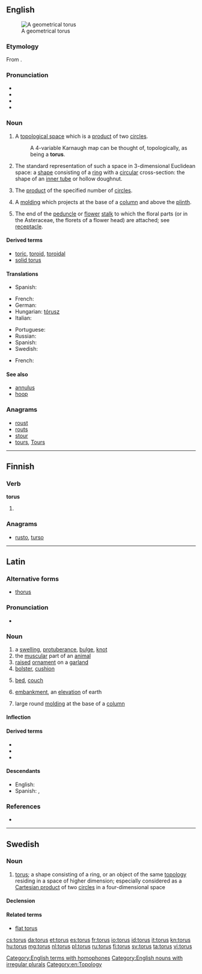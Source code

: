 {{also|Torus}}
==English==
{{was wotd|2007|April|10}}
{{wikipedia}}
[[Image:Torus.png|thumb|A geometrical torus]]

===Etymology===
From {{etyl|la|en}} {{term|torus||swelling, protuberance|lang=la}}.

===Pronunciation===
* {{IPA|/ˈtɔːrəs/}}
* {{audio|en-us-torus.ogg|Audio (US)}}
* {{rhymes|ɔːrəs}}
* {{homophones|lang=en|Taurus}}

===Noun===
{{en-noun|tori|pl2=toruses}}

# {{context|topology|lang=en}} A [[topological space]] which is a [[product]] of two [[circle]]s.
#: A 4-variable Karnaugh map can be thought of, topologically, as being a '''torus'''.
# {{context|mathematics|lang=en}} The standard representation of such a space in 3-dimensional Euclidean space: a [[shape]] consisting of a [[ring]] with a [[circular]] cross-section: the shape of an [[inner tube]] or hollow doughnut.
# {{context|topology|in combination|<nowiki/>'''''n''-torus'''|<nowiki/>'''4-torus'''|etc.|lang=en}} The [[product]] of the specified number of [[circle]]s.
# {{context|architecture|lang=en}} A [[molding]] which projects at the base of a [[column]] and above the [[plinth]].
# {{context|botany|lang=en}} The end of the [[peduncle]] or [[flower]] [[stalk]] to which the floral parts (or in the Asteraceae, the florets of a flower head) are attached; see [[receptacle]].

====Derived terms====
* [[toric]], [[toroid]], [[toroidal]]
* [[solid torus]]

====Translations====
{{trans-top|topological space}}
* Spanish: {{t+|es|toro|m}}
{{trans-mid}}
{{trans-bottom}}
{{trans-top|shape in 3-dimensional Euclidean space}}
* French: {{t+|fr|tore|m}}
* German: {{t+|de|Torus}}
* Hungarian: [[tórusz]]
* Italian: {{t+|it|toro|m}}
{{trans-mid}}
* Portuguese: {{t+|pt|toro|m}}
* Russian: {{t+|ru|тор|m|sc=Cyrl|tr=tor}}
* Spanish: {{t+|es|toro|m}}
* Swedish: {{t+|sv|torus|c}}
{{trans-bottom}}
{{trans-top|in combination, product of circles}}
{{trans-mid}}
{{trans-bottom}}
{{trans-top|molding}}
* French: {{t+|fr|tore|m}}
{{trans-mid}}
{{trans-bottom}}
{{trans-top|end of a stalk}}
{{trans-mid}}
{{trans-bottom}}

====See also====
* [[annulus]]
* [[hoop]]

===Anagrams===
* [[roust#English|roust]]
* [[routs#English|routs]]
* [[stour#English|stour]]
* [[tours#English|tours]], [[Tours#English|Tours]]

[[Category:English terms with homophones]]
[[Category:English nouns with irregular plurals]]
[[Category:en:Topology]]

----

==Finnish==

===Verb===
'''torus'''

# {{fi-form of|torua|type=verb|pr=second-person|pl=singular|mood=imperative|tense=present|suffix=-s}}

===Anagrams===
* [[rusto#Finnish|rusto]], [[turso#Finnish|turso]]

----

==Latin==
===Alternative forms===
* [[thorus]]
===Pronunciation===
* {{a|Classical}} {{IPA|/ˈto.rus/|lang=la}}

===Noun===
{{la-noun|torus|tori|torī|m|second}}

#  a [[swelling]], [[protuberance]], [[bulge]], [[knot]]
# the [[muscular]] part of an [[animal]]
# [[raised]] [[ornament]] on a [[garland]]
# [[bolster]], [[cushion]]
# {{context|by extension|lang=la}} [[bed]], [[couch]]
# [[embankment]], an [[elevation]] of earth
# {{context|architecture|lang=la}} large round [[molding]] at the base of a [[column]]

====Inflection====
{{la-decl-2nd|tor}}

====Derived terms====
* {{l|la|toral}}
* {{l|la|torōsus}}
* {{l|la|torulus}}

====Descendants====
* English: {{l|en|torus}}
* Spanish: {{l|es|toro}}, {{l|es|tuero}}

===References===
* {{R:L&S}}

----

==Swedish==

===Noun===
{{sv-noun|c}}

# {{context|topology|lang=sv}} [[#English|torus]]; a shape consisting of a ring, or an object of the same [[topology]] residing in a space of higher dimension; especially considered as a [[Cartesian product]] of two [[circle]]s in a four-dimensional space

====Declension====
{{sv-noun-reg-ar|genitive=}}

====Related terms====
* [[flat torus]]

[[cs:torus]]
[[da:torus]]
[[et:torus]]
[[es:torus]]
[[fr:torus]]
[[io:torus]]
[[id:torus]]
[[it:torus]]
[[kn:torus]]
[[hu:torus]]
[[mg:torus]]
[[nl:torus]]
[[pl:torus]]
[[ru:torus]]
[[fi:torus]]
[[sv:torus]]
[[ta:torus]]
[[vi:torus]]
